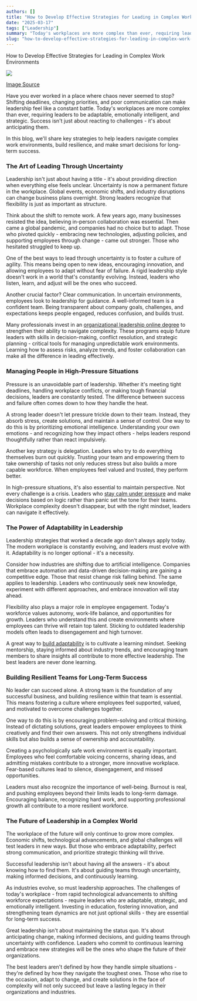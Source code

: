 ```yaml
---
authors: []
title: "How to Develop Effective Strategies for Leading in Complex Work Environments"
date: "2025-03-17"
tags: ["Leadership"]
summary: "Today's workplaces are more complex than ever, requiring leaders to be adaptable, emotionally intelligent, and strategic. Success isn't just about reacting to challenges - it's about anticipating them."
slug: "how-to-develop-effective-strategies-for-leading-in-complex-work-environments"
---
```


How to Develop Effective Strategies for Leading in Complex Work Environments

![](https://cdn-images-1.medium.com/max/1600/0*v0r6OenpXFFu8JJw)

[Image Source](https://www.pexels.com/photo/paper-boats-on-solid-surface-194094/)

Have you ever worked in a place where chaos never seemed to stop? Shifting deadlines, changing priorities, and poor communication can make leadership feel like a constant battle. Today's workplaces are more complex than ever, requiring leaders to be adaptable, emotionally intelligent, and strategic. Success isn't just about reacting to challenges - it's about anticipating them.

In this blog, we'll share key strategies to help leaders navigate complex work environments, build resilience, and make smart decisions for long-term success.

### The Art of Leading Through Uncertainty

Leadership isn't just about having a title - it's about providing direction when everything else feels unclear. Uncertainty is now a permanent fixture in the workplace. Global events, economic shifts, and industry disruptions can change business plans overnight. Strong leaders recognize that flexibility is just as important as structure.

Think about the shift to remote work. A few years ago, many businesses resisted the idea, believing in-person collaboration was essential. Then came a global pandemic, and companies had no choice but to adapt. Those who pivoted quickly - embracing new technologies, adjusting policies, and supporting employees through change - came out stronger. Those who hesitated struggled to keep up.

One of the best ways to lead through uncertainty is to foster a culture of agility. This means being open to new ideas, encouraging innovation, and allowing employees to adapt without fear of failure. A rigid leadership style doesn't work in a world that's constantly evolving. Instead, leaders who listen, learn, and adjust will be the ones who succeed.

Another crucial factor? Clear communication. In uncertain environments, employees look to leadership for guidance. A well-informed team is a confident team. Being transparent about company goals, challenges, and expectations keeps people engaged, reduces confusion, and builds trust.

Many professionals invest in an [organizational leadership online degree](https://www.claremontlincoln.edu/programs/bachelor-organizational-leadership/) to strengthen their ability to navigate complexity. These programs equip future leaders with skills in decision-making, conflict resolution, and strategic planning - critical tools for managing unpredictable work environments. Learning how to assess risks, analyze trends, and foster collaboration can make all the difference in leading effectively.

### Managing People in High-Pressure Situations

Pressure is an unavoidable part of leadership. Whether it's meeting tight deadlines, handling workplace conflicts, or making tough financial decisions, leaders are constantly tested. The difference between success and failure often comes down to how they handle the heat.

A strong leader doesn't let pressure trickle down to their team. Instead, they absorb stress, create solutions, and maintain a sense of control. One way to do this is by prioritizing emotional intelligence. Understanding your own emotions - and recognizing how they impact others - helps leaders respond thoughtfully rather than react impulsively.

Another key strategy is delegation. Leaders who try to do everything themselves burn out quickly. Trusting your team and empowering them to take ownership of tasks not only reduces stress but also builds a more capable workforce. When employees feel valued and trusted, they perform better.

In high-pressure situations, it's also essential to maintain perspective. Not every challenge is a crisis. Leaders who [stay calm under pressure](https://www.inc.com/david-finkel/staying-composed-under-pressure-how-leaders-set-tone-in-tough-situations.html) and make decisions based on logic rather than panic set the tone for their teams. Workplace complexity doesn't disappear, but with the right mindset, leaders can navigate it effectively.

### The Power of Adaptability in Leadership

Leadership strategies that worked a decade ago don't always apply today. The modern workplace is constantly evolving, and leaders must evolve with it. Adaptability is no longer optional - it's a necessity.

Consider how industries are shifting due to artificial intelligence. Companies that embrace automation and data-driven decision-making are gaining a competitive edge. Those that resist change risk falling behind. The same applies to leadership. Leaders who continuously seek new knowledge, experiment with different approaches, and embrace innovation will stay ahead.

Flexibility also plays a major role in employee engagement. Today's workforce values autonomy, work-life balance, and opportunities for growth. Leaders who understand this and create environments where employees can thrive will retain top talent. Sticking to outdated leadership models often leads to disengagement and high turnover.

A great way to [build adaptability](https://uk.indeed.com/career-advice/career-development/adaptability-skills) is to cultivate a learning mindset. Seeking mentorship, staying informed about industry trends, and encouraging team members to share insights all contribute to more effective leadership. The best leaders are never done learning.

### Building Resilient Teams for Long-Term Success

No leader can succeed alone. A strong team is the foundation of any successful business, and building resilience within that team is essential. This means fostering a culture where employees feel supported, valued, and motivated to overcome challenges together.

One way to do this is by encouraging problem-solving and critical thinking. Instead of dictating solutions, great leaders empower employees to think creatively and find their own answers. This not only strengthens individual skills but also builds a sense of ownership and accountability.

Creating a psychologically safe work environment is equally important. Employees who feel comfortable voicing concerns, sharing ideas, and admitting mistakes contribute to a stronger, more innovative workplace. Fear-based cultures lead to silence, disengagement, and missed opportunities.

Leaders must also recognize the importance of well-being. Burnout is real, and pushing employees beyond their limits leads to long-term damage. Encouraging balance, recognizing hard work, and supporting professional growth all contribute to a more resilient workforce.

### The Future of Leadership in a Complex World

The workplace of the future will only continue to grow more complex. Economic shifts, technological advancements, and global challenges will test leaders in new ways. But those who embrace adaptability, perfect strong communication, and prioritize strategic thinking will thrive.

Successful leadership isn't about having all the answers - it's about knowing how to find them. It's about guiding teams through uncertainty, making informed decisions, and continuously learning.

As industries evolve, so must leadership approaches. The challenges of today's workplace - from rapid technological advancements to shifting workforce expectations - require leaders who are adaptable, strategic, and emotionally intelligent. Investing in education, fostering innovation, and strengthening team dynamics are not just optional skills - they are essential for long-term success.

Great leadership isn't about maintaining the status quo. It's about anticipating change, making informed decisions, and guiding teams through uncertainty with confidence. Leaders who commit to continuous learning and embrace new strategies will be the ones who shape the future of their organizations.

The best leaders aren't defined by how they handle simple situations - they're defined by how they navigate the toughest ones. Those who rise to the occasion, adapt to change, and create solutions in the face of complexity will not only succeed but leave a lasting legacy in their organizations and industries.
